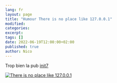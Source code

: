 ```yaml
---
lang: fr
layout: page
title: "Humour There is no place like 127.0.0.1"
modified:
categories:
excerpt:
tags: []
date: 2022-06-19T12:00:00+02:00
published: true
author: Nico
---
```


Trop bien la pub [init7](https://www.init7.net/)

[![There is no place like 127.0.0.1][image-1]][image-1]

[image-1]: ./images/there-is-no-place-like-127_0_0_1.jpg
